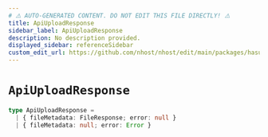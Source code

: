 ```yaml
---
# ⚠️ AUTO-GENERATED CONTENT. DO NOT EDIT THIS FILE DIRECTLY! ⚠️
title: ApiUploadResponse
sidebar_label: ApiUploadResponse
description: No description provided.
displayed_sidebar: referenceSidebar
custom_edit_url: https://github.com/nhost/nhost/edit/main/packages/hasura-storage-js/src/utils/types.ts#L49
---
```


# `ApiUploadResponse`

```ts
type ApiUploadResponse =
  | { fileMetadata: FileResponse; error: null }
  | { fileMetadata: null; error: Error }
```
